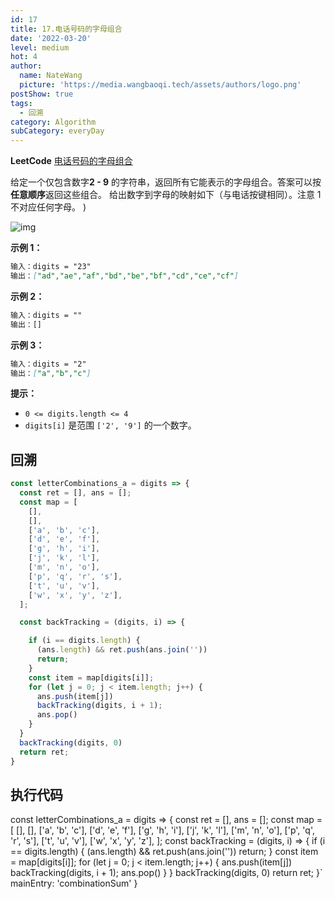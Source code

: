 ```yaml
---
id: 17
title: 17.电话号码的字母组合
date: '2022-03-20'
level: medium
hot: 4
author:
  name: NateWang
  picture: 'https://media.wangbaoqi.tech/assets/authors/logo.png'
postShow: true
tags:
  - 回溯
category: Algorithm
subCategory: everyDay
---
```



<Strong>LeetCode</Strong> [电话号码的字母组合](https://leetcode-cn.com/problems/letter-combinations-of-a-phone-number/description/)


  <Para>
    给定一个仅包含数字<Strong>2 - 9</Strong>
    的字符串，返回所有它能表示的字母组合。答案可以按<Strong>任意顺序</Strong>返回这些组合。
    给出数字到字母的映射如下（与电话按键相同）。注意 1 不对应任何字母。
  </Para>
)

<SideNote type='info' title='题目描述' children={cBox}/>


![img](https://assets.leetcode-cn.com/aliyun-lc-upload/uploads/2021/11/09/200px-telephone-keypad2svg.png)
 

**示例 1：**

```md
输入：digits = "23"
输出：["ad","ae","af","bd","be","bf","cd","ce","cf"]
```

**示例 2：**

```md
输入：digits = ""
输出：[]
```

**示例 3：**

```md
输入：digits = "2"
输出：["a","b","c"]
```

**提示：**

- `0 <= digits.length <= 4`
- `digits[i]` 是范围 `['2', '9']` 的一个数字。


## 回溯

```js
const letterCombinations_a = digits => {
  const ret = [], ans = [];
  const map = [
    [],
    [],
    ['a', 'b', 'c'],
    ['d', 'e', 'f'],
    ['g', 'h', 'i'],
    ['j', 'k', 'l'],
    ['m', 'n', 'o'],
    ['p', 'q', 'r', 's'],
    ['t', 'u', 'v'],
    ['w', 'x', 'y', 'z'],
  ];

  const backTracking = (digits, i) => {

    if (i == digits.length) {
      (ans.length) && ret.push(ans.join(''))
      return;
    }
    const item = map[digits[i]];
    for (let j = 0; j < item.length; j++) {
      ans.push(item[j])
      backTracking(digits, i + 1);
      ans.pop()
    }
  }
  backTracking(digits, 0)
  return ret;
}
```

## 执行代码

const letterCombinations_a = digits => {
  const ret = [], ans = [];
  const map = [
    [],
    [],
    ['a', 'b', 'c'],
    ['d', 'e', 'f'],
    ['g', 'h', 'i'],
    ['j', 'k', 'l'],
    ['m', 'n', 'o'],
    ['p', 'q', 'r', 's'],
    ['t', 'u', 'v'],
    ['w', 'x', 'y', 'z'],
  ];
  const backTracking = (digits, i) => {
    if (i == digits.length) {
      (ans.length) && ret.push(ans.join(''))
      return;
    }
    const item = map[digits[i]];
    for (let j = 0; j < item.length; j++) {
      ans.push(item[j])
      backTracking(digits, i + 1);
      ans.pop()
    }
  }
  backTracking(digits, 0)
  return ret;
}`
  mainEntry: 'combinationSum'
}

<PlayGround js={js} mode='algo' options={options}/> 
